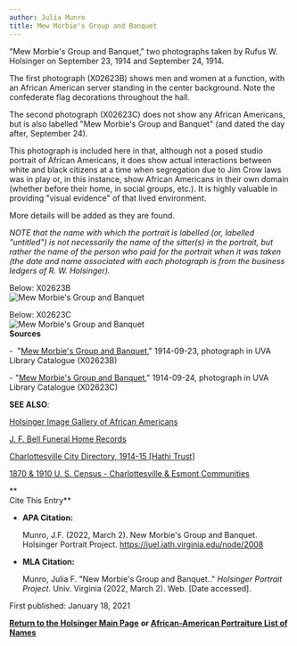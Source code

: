 ```yaml
---
author: Julia Munro
title: Mew Morbie's Group and Banquet
---
```

"Mew Morbie's Group and Banquet," two photographs taken by Rufus W. Holsinger on September 23, 1914 and September 24, 1914.

The first photograph (X02623B) shows men and women at a function, with an African American server standing in the center background. Note the confederate flag decorations throughout the hall.

The second photograph (X02623C) does not show any African Americans, but is also labelled "Mew Morbie's Group and Banquet" (and dated the day after, September 24). 

This photograph is included here in that, although not a posed studio portrait of African Americans, it does show actual interactions between white and black citizens at a time when segregation due to Jim Crow laws was in play or, in this instance, show African Americans in their own domain (whether before their home, in social groups, etc.). It is highly valuable in providing "visual evidence" of that lived environment.

More details will be added as they are found.

_NOTE that the name with which the portrait is labelled (or, labelled "untitled") is not necessarily the name of the sitter(s) in the portrait, but rather the name of the person who paid for the portrait when it was taken (the date and name associated with each photograph is from the business ledgers of R. W. Holsinger)._ 

Below: X02623B  
![Mew Morbie's Group and Banquet](https://iiif.lib.virginia.edu/iiif/uva-lib:1042540/full/778,561/0/default.jpg "Mew Morbie's Group and Banquet")

Below: X02623C  
![Mew Morbie's Group and Banquet](https://iiif.lib.virginia.edu/iiif/uva-lib:1042541/full/778,561/0/default.jpg "Mew Morbie's Group and Banquet")  
**Sources**

\-  "[Mew Morbie's Group and Banquet](https://v3.lib.virginia.edu/sources/images/items/uva-lib:1042540 "New Morbie's Group and Banquet")," 1914-09-23, photograph in UVA Library Catalogue (X02623B)  

  
\- "[Mew Morbie's Group and Banquet](https://v3.lib.virginia.edu/sources/images/items/uva-lib:1042541 "Mew Morbie's Group and Banquet")," 1914-09-24, photograph in UVA Library Catalogue (X02623C)   

**SEE ALSO**:

[Holsinger Image Gallery of African Americans](http://rwholsingerphotos.org/images.php "Holsinger Image Gallery of African Americans")

[J. F. Bell Funeral Home Records](http://www2.vcdh.virginia.edu/afam/raceandplace/perl_scripts/funeral_search.html "J. F. Bell Funeral Home Database")

[Charlottesville City Directory, 1914-15 \[Hathi Trust\]](https://catalog.hathitrust.org/Record/101954103 "Charlottesville City Directory, 1914-15") 

[1870 & 1910 U. S. Census - Charlottesville & Esmont Communities](http://www2.vcdh.virginia.edu/afam/raceandplace/census/search_both.html "1870 & 1910 U. S. Census: Charlottesville and Esmont Communities")

**  
Cite This Entry**

*   **APA Citation:**
    
    Munro, J.F. (2022, March 2). New Morbie's Group and Banquet. Holsinger Portrait Project. https://juel.iath.virginia.edu/node/2008
    
*   **MLA Citation:**
    
    Munro, Julia F. "New Morbie's Group and Banquet.." _Holsinger Portrait Project_. Univ. Virginia (2022, March 2). Web. \[Date accessed\].
    

First published: January 18, 2021

[**Return to the Holsinger Main Page**](http://juel.iath.virginia.edu/node/980) **or [African-American Portraiture List of Names](http://juel.iath.virginia.edu/node/996)**